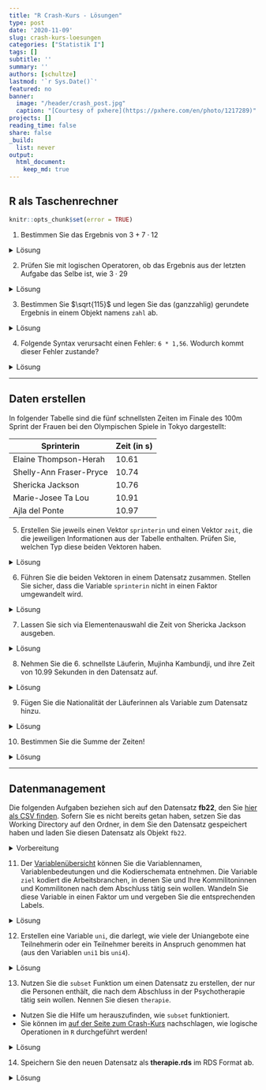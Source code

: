 ```yaml
---
title: "R Crash-Kurs - Lösungen" 
type: post
date: '2020-11-09' 
slug: crash-kurs-loesungen 
categories: ["Statistik I"] 
tags: [] 
subtitle: ''
summary: '' 
authors: [schultze] 
lastmod: '`r Sys.Date()`'
featured: no
banner:
  image: "/header/crash_post.jpg"
  caption: "[Courtesy of pxhere](https://pxhere.com/en/photo/1217289)"
projects: []
reading_time: false
share: false
_build:
  list: never
output:
  html_document:
    keep_md: true
---
```


## R als Taschenrechner

```r
knitr::opts_chunk$set(error = TRUE)
```

1. Bestimmen Sie das Ergebnis von $3 + 7 \cdot 12$

<details><summary>Lösung</summary>

```r
3 + 7 * 12
```

</details>


2. Prüfen Sie mit logischen Operatoren, ob das Ergebnis aus der letzten Aufgabe das Selbe ist, wie $3 \cdot 29$

<details><summary>Lösung</summary>

```r
(3 + 7 * 12) == (3 * 29)
```

</details>


3. Bestimmen Sie $\sqrt{115}$ und legen Sie das (ganzzahlig) gerundete Ergebnis in einem Objekt namens `zahl` ab.

<details><summary>Lösung</summary>

```r
zahl <- round(sqrt(115))
```

</details>


4. Folgende Syntax verursacht einen Fehler: `6 * 1,56`. Wodurch kommt dieser Fehler zustande?

<details><summary>Lösung</summary>

```r
6 * 1.56
```

In der Syntax wird fälschlicherweise das Komma als Dezimaltrennzeichen genutzt. Wenn man das Komma durch einen Punkt ersetzt, funktioniert die Syntax problemlos:

```r
6 * 1.56
```

</details>


***

## Daten erstellen

In folgender Tabelle sind die fünf schnellsten Zeiten im Finale des 100m Sprint der Frauen bei den Olympischen Spiele in Tokyo dargestellt:

Sprinterin | Zeit (in s)
------ | -----------
Elaine Thompson-Herah | 10.61
Shelly-Ann Fraser-Pryce | 10.74
Shericka Jackson | 10.76
Marie-Josee Ta Lou | 10.91
Ajla del Ponte | 10.97


5. Erstellen Sie jeweils einen Vektor `sprinterin` und einen Vektor `zeit`, die die jeweiligen Informationen aus der Tabelle enthalten. Prüfen Sie, welchen Typ diese beiden Vektoren haben.

<details><summary>Lösung</summary>

Erstellen der Vektoren:

```r
sprinterin <- c('Elaine Thompson-Herah', 'Shelly-Ann Fraser-Pryce', 'Shericka Jackson', 'Marie-Josee Ta Lou', 'Ajla del Ponte')
zeit <- c(10.61, 10.74, 10.76, 10.91, 10.97)
```

Prüfen der Typen:

```r
class(sprinterin)
class(zeit)
```

`sprinterin` ist ein `character` weil es Text enthält; `zeit` ist numerisch.

</details>


6. Führen Sie die beiden Vektoren in einem Datensatz zusammen. Stellen Sie sicher, dass die Variable `sprinterin` nicht in einen Faktor umgewandelt wird.

<details><summary>Lösung</summary>

Per Voreinstellung wurden bis zur R-Version 4.0.0 `character` Vektoren beim Zusammenführen in `data.frame`s in den Typ `factor` umgewandelt. Sollten Sie also eine älter Version benutzen, kann es hier zu Komplikationen kommen:

```r
olymp <- data.frame(sprinterin, zeit)
str(olymp)
```

In diesem Fall (R-Version 4.1.1) werden die Namen als `character` beibehalten. Das unterschiedliche Verhalten unterschiedlicher R-Versionen liegt daran, dass mit R-Version 4.0.0 die Voreinstellung des Arguments `stringsAsFactors` in der Funktion `data.frame()` geändert wurde. Das Argument und dessen Voreinstellung findet man mit `help(data.frame)`. Da steht im Abschnitt _Arguments_:

 | 
--- | ---------
`stringsAsFactors` | logical: should character vectors be converted to factors? The ‘factory-fresh’ default has been TRUE previously but has been changed to FALSE for R 4.0.0. |

In älteren Versionen muss dieses Argument also händisch auf `FALSE` gesetzt werden, um das gewünschte Ergebnis zu erreichen.

```r
olymp <- data.frame(sprinterin, zeit, stringsAsFactors = FALSE)
str(olymp)
```

</details>


7. Lassen Sie sich via Elementenauswahl die Zeit von Shericka Jackson ausgeben.

<details><summary>Lösung</summary>

```r
olymp[3, 2]         # dirkete Auswahl via Position
olymp[3, 'zeit']    # Variablenauswahl per Name
olymp[olymp$sprinterin == 'Shericka Jackson', 'zeit']  # Filterauswahl
```

</details>


8. Nehmen Sie die 6. schnellste Läuferin, Mujinha Kambundji, und ihre Zeit von  10.99 Sekunden in den Datensatz auf.

<details><summary>Lösung</summary>

```r
olymp[6, ] <- c('Muljinga Kambundji', 10.99)
olymp
```

</details>


9. Fügen Sie die Nationalität der Läuferinnen als Variable zum Datensatz hinzu.

<details><summary>Lösung</summary>

Die Nationalitäten finden sich übersichtlich z.B. auf [der Wikipedia-Seite zum 100m Sprint in Tokyo](https://de.wikipedia.org/wiki/Olympische_Sommerspiele_2020/Leichtathletik_%E2%80%93_100_m_(Frauen)#Finale). 

Variante 1: Neuen Vektor erstellen und über `cbind` oder `data.frame` hinzufügen.

```r
nation <- c('Jamaika', 'Jamaika', 'Jamaika', 'Elfenbeinküste', 'Schweiz', 'Schweiz')
full <- data.frame(olymp, nation)   # via data.frame
# Alternative: via cbind
  # full <- cbind(olymp, nation)
full
```

Variante 2: Vektor direkt im Datensatz anlegen.

```r
olymp$nation <- c('Jamaika', 'Jamaika', 'Jamaika', 'Elfenbeinküste', 'Schweiz', 'Schweiz')
olymp
```


</details>


10. Bestimmen Sie die Summe der Zeiten!

<details><summary>Lösung</summary>

*Hinweis*: Die Summe des Objekts `zeit` ist hier nicht mehr angebracht, weil die 6. Sprinterin direkt dem Datensatz hinzugefügt wurde. Dadurch hat sich das Verhalten unseres Datensatzes geändert:

```r
sum(olymp$zeit)
str(olymp)
```

Es entsteht ein Fehler, der besagt, dass `zeit` im Datensatz als `character` und nicht numerisch abgelegt ist. Das ist dadurch passiert, dass die Daten von Mujinga Kambundji händisch hinzufügt wurden. Es gibt zwei Möglichkeiten damit umzugehen. Die Erste ist eine ad-hoc Korrektur der Variablentypen:

```r
olymp$zeit <- as.numeric(olymp$zeit)
str(olymp)
```

Die Zweite ist es, das Problem bereits beim Hinzufügen von Daten zu umgehen. Dazu erstellen wir erst einmal den `olymp` Datensatz mit fünf Sprinterinnen aus den ursprünglichen Objekten erneut, um die Ausgangslage wiederherzustellen. Dann fügen wir die sechste Sprinterin eigenen, einzeiligen `data.frame` hinzu:

```r
olymp <- data.frame(sprinterin, zeit)
olymp[6, ] <- data.frame('Muljinga Kambundji', 10.99)
str(olymp)
```

In beiden Fällen kann anschließend mit `sum` gearbeitet werden:

```r
sum(olymp$zeit)
```

</details>


***

## Datenmanagement

Die folgenden Aufgaben beziehen sich auf den Datensatz **fb22**, den Sie [<i class="fas fa-download"></i> hier als CSV finden](/daten/fb22.csv). Sofern Sie es nicht bereits getan haben, setzen Sie das Working Directory auf den Ordner, in dem Sie den Datensatz gespeichert haben und laden Sie diesen Datensatz als Objekt `fb22`.

<details><summary>Vorbereitung</summary>

Lokale Datei öffnen:

```r
setwd(...)
```
```r
fb22 <- read.table('fb22.csv', 
  header = TRUE, 
  sep = ',')
```

Online Datei öffnen:

```r
fb22 <- read.table('https://pandar.netlify.app/daten/fb22.csv', 
  header = TRUE,
  sep = ',')
```

</details>


11. Der [Variablenübersicht](/lehre/statistik-i/variablen.pdf) können Sie die Variablennamen, Variablenbedeutungen und die Kodierschemata entnehmen. Die Variable `ziel` kodiert die Arbeitsbranchen, in denen Sie und Ihre Kommilitoninnen und Kommilitonen nach dem Abschluss tätig sein wollen. Wandeln Sie diese Variable in einen Faktor um und vergeben Sie die entsprechenden Labels.

<details><summary>Lösung</summary>

```r
str(fb22$ziel)
```

Variante 1: Umwandeln und anschließend Labels vergeben.

```r
# Umwandung von numeric in factor
fb22$ziel <- as.factor(fb22$ziel)
# Vergabe von levels
levels(fb22$ziel) <- c('Wirtschaft', 'Therapie', 'Forschung', 'Andere')
```

Variante 2: In einem Schritt umwandeln und Labels vergeben.

```r
fb22$ziel <- factor(fb22$ziel,
  labels = c('Wirtschaft', 'Therapie', 'Forschung', 'Andere'))
```

```r
str(fb22$ziel)
```

</details>


12. Erstellen eine Variable `uni`, die darlegt, wie viele der Uniangebote eine Teilnehmerin oder ein Teilnehmer bereits in Anspruch genommen hat (aus den Variablen `uni1` bis `uni4`).

<details><summary>Lösung</summary>

Variante 1: Taschenrechnen mit Vektoren.

```r
fb22$uni <- fb22$uni1 + fb22$uni2 + fb22$uni3 + fb22$uni4
str(fb22$uni)
```

Variante 2: Zeilen-spezifische Summen bilden.

```r
fb22$uni <- rowSums(fb22[, c('uni1', 'uni2', 'uni3', 'uni4')])
str(fb22$uni)
```

</details>


13. Nutzen Sie die `subset` Funktion um einen Datensatz zu erstellen, der nur die Personen enthält, die nach dem Abschluss in der Psychotherapie tätig sein wollen. Nennen Sie diesen `therapie`.
  + Nutzen Sie die Hilfe um herauszufinden, wie `subset` funktioniert.
  + Sie können im [auf der Seite zum Crash-Kurs](/lehre/statistik-i/r-crash-kurs) nachschlagen, wie logische Operationen in `R` durchgeführt werden!


<details><summary>Lösung</summary>

```r
help(subset)
```

```r
therapie <- subset(fb22,            # Voller Datensatz
  subset = fb22$ziel == 'Therapie'  # Auswahlkriterium
  )
str(therapie)
```

</details>

  
14. Speichern Sie den neuen Datensatz als **therapie.rds** im RDS Format ab.

<details><summary>Lösung</summary>

```r
saveRDS(therapie, 'therapie.rds')
```

</details>
